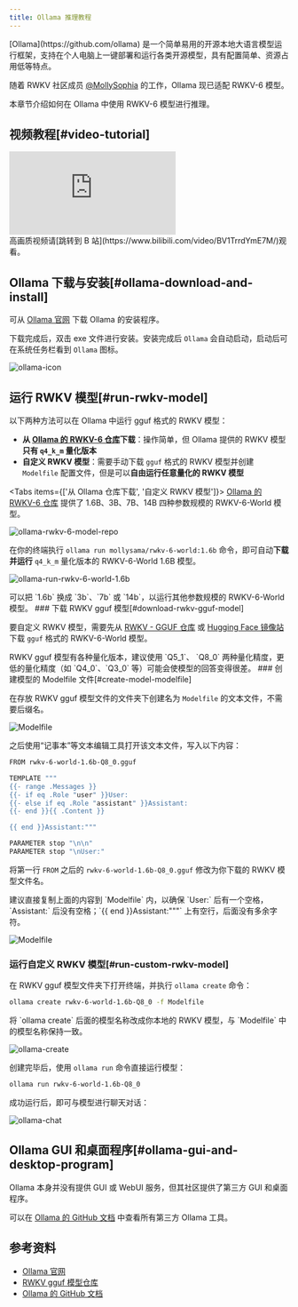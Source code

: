 ```yaml
---
title: Ollama 推理教程
---
```



<CallOut type="info">
[Ollama](https://github.com/ollama) 是一个简单易用的开源本地大语言模型运行框架，支持在个人电脑上一键部署和运行各类开源模型，具有配置简单、资源占用低等特点。
</CallOut>

随着 RWKV 社区成员 [@MollySophia](https://github.com/MollySophia) 的工作，Ollama 现已适配 RWKV-6 模型。

本章节介绍如何在 Ollama 中使用 RWKV-6 模型进行推理。

## 视频教程[#video-tutorial]

<div className="iframe-container">
 <iframe 
 src="https://player.bilibili.com/player.html?isOutside=true&aid=113790360225173&bvid=BV1TrrdYmE7M&cid=27756529920&poster=1&p=0&high_quality=1&autoplay=0"
 scrolling="no"
 frameBorder="0"
 allowFullScreen={true}
 sandbox="allow-top-navigation allow-same-origin allow-forms allow-scripts"
>
</iframe>
</div>
<CallOut type="info">
高画质视频请[跳转到 B 站](https://www.bilibili.com/video/BV1TrrdYmE7M/)观看。
</CallOut>

## Ollama 下载与安装[#ollama-download-and-install]

可从 [Ollama 官网](https://ollama.com/) 下载 Ollama 的安装程序。

下载完成后，双击 exe 文件进行安装。安装完成后 `Ollama` 会自动启动，启动后可在系统任务栏看到 `Ollama` 图标。

![ollama-icon](./imgs/ollama-icon.png)

## 运行 RWKV 模型[#run-rwkv-model]

以下两种方法可以在 Ollama 中运行 gguf 格式的 RWKV 模型：

- **从 [Ollama 的 RWKV-6 仓库](https://ollama.com/mollysama/rwkv-6-world)下载**：操作简单，但 Ollama 提供的 RWKV 模型**只有 `q4_k_m` 量化版本**
- **自定义 RWKV 模型**：需要手动下载 `gguf` 格式的 RWKV 模型并创建 `Modelfile` 配置文件，但是可以**自由运行任意量化的 RWKV 模型**

<Tabs items={['从 Ollama 仓库下载', '自定义 RWKV 模型']}>
<Tab>
[Ollama 的 RWKV-6 仓库](https://ollama.com/mollysama/rwkv-6-world) 提供了 1.6B、3B、7B、14B 四种参数规模的 RWKV-6-World 模型。

![ollama-rwkv-6-model-repo](./imgs/ollama-rwkv-6-model-repo.png)

在你的终端执行 `ollama run mollysama/rwkv-6-world:1.6b` 命令，即可自动**下载并运行** `q4_k_m` 量化版本的 RWKV-6-World 1.6B 模型。

![ollama-run-rwkv-6-world-1.6b](./imgs/ollama-run-rwkv-6-world-1.6b.png)

<CallOut type="info">
可以把 `1.6b` 换成 `3b`、`7b` 或 `14b`，以运行其他参数规模的 RWKV-6-World 模型。
</CallOut>
</Tab>
<Tab>

<Steps>
<Step>
### 下载 RWKV gguf 模型[#download-rwkv-gguf-model]

要自定义 RWKV 模型，需要先从 [RWKV - GGUF 仓库](https://huggingface.co/latestissue) 或 [Hugging Face 镜像站](https://hf-mirror.com/latestissue)下载 `gguf` 格式的 RWKV-6-World 模型。

<CallOut type="warning" >
RWKV gguf 模型有各种量化版本，建议使用 `Q5_1`、 `Q8_0` 两种量化精度，更低的量化精度（如 `Q4_0`、`Q3_0` 等）可能会使模型的回答变得很差。
</CallOut>
</Step>
<Step>
### 创建模型的 Modelfile 文件[#create-model-modelfile]

在存放 RWKV gguf 模型文件的文件夹下创建名为 `Modelfile` 的文本文件，不需要后缀名。

![Modelfile](./imgs/ollama-Modelfile.png)

之后使用“记事本”等文本编辑工具打开该文本文件，写入以下内容：

```bash copy
FROM rwkv-6-world-1.6b-Q8_0.gguf

TEMPLATE """
{{- range .Messages }}
{{- if eq .Role "user" }}User: 
{{- else if eq .Role "assistant" }}Assistant:
{{- end }}{{ .Content }}

{{ end }}Assistant:"""

PARAMETER stop "\n\n"
PARAMETER stop "\nUser:"
```

将第一行 `FROM` 之后的 `rwkv-6-world-1.6b-Q8_0.gguf` 修改为你下载的 RWKV 模型文件名。

<CallOut type="warning" >
建议直接复制上面的内容到 `Modelfile` 内，以确保 `User:` 后有一个空格， `Assistant:` 后没有空格；`{{ end }}Assistant:"""` 上有空行，后面没有多余字符。
</CallOut>

![Modelfile](./imgs/ollama-Modelfile-content.png)
</Step>
<Step>
### 运行自定义 RWKV 模型[#run-custom-rwkv-model]

在 RWKV gguf 模型文件夹下打开终端，并执行 `ollama create` 命令：

``` bash copy
ollama create rwkv-6-world-1.6b-Q8_0 -f Modelfile
```
<CallOut type="info">
将 `ollama create` 后面的模型名称改成你本地的 RWKV 模型，与 `Modelfile` 中的模型名称保持一致。
</CallOut>

![ollama-create](./imgs/ollama-create.png)

创建完毕后，使用 `ollama run` 命令直接运行模型：

``` bash copy
ollama run rwkv-6-world-1.6b-Q8_0
```

成功运行后，即可与模型进行聊天对话：

![ollama-chat](./imgs/ollama-chat.png)
</Step>
</Steps>
</Tab>
</Tabs>

## Ollama GUI 和桌面程序[#ollama-gui-and-desktop-program]

Ollama 本身并没有提供 GUI 或 WebUI 服务，但其社区提供了第三方 GUI 和桌面程序。

可以在 [Ollama 的 GitHub 文档](https://github.com/ollama/ollama?tab=readme-ov-file#web--desktop) 中查看所有第三方 Ollama 工具。

## 参考资料

- [Ollama 官网](https://ollama.com/)
- [RWKV gguf 模型仓库](https://huggingface.co/latestissue)
- [Ollama 的 GitHub 文档](https://github.com/ollama/ollama?tab=readme-ov-file#web--desktop)